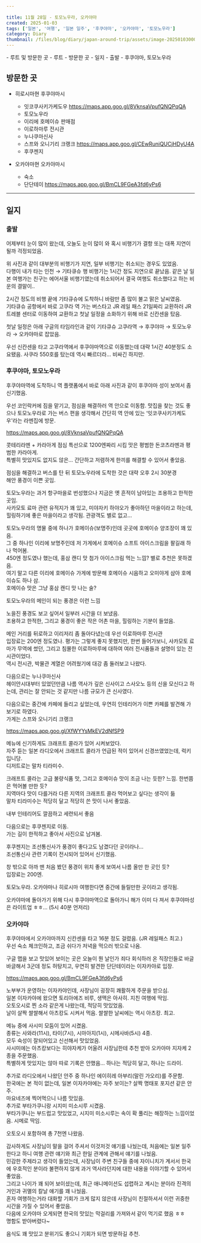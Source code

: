 ```yaml
---  
  
title: 11월 28일 - 토모노우라, 오카야마  
created: 2025-01-03  
tags: ['일본', '여행', '일본 일주', '후쿠야마', '오카야마', '토모노우라']  
category: Diary  
thumbnail: /files/blog/diary/japan-around-trip/assets/image-20250103000803321.png  
---
```


<TableOfContents server:defer> 
- 루트 및 방문한 곳
  - 루트
  - 방문한 곳
- 일지
  - 출발
  - 후쿠야마, 토모노우라
  
</TableOfContents>
  
  
## 방문한 곳  
  
- 히로시마현 후쿠야마시  
  - 잇코쿠사키가케도우  https://maps.app.goo.gl/8VknsaVpufQNQPqQA  
  - 토모노우라  
  - 이리에 호메이슈 판매점  
  - 이로하마루 전시관  
  - 누나쿠마신사  
  - 스프와 오니기리 크랭크 https://maps.app.goo.gl/CEwRuniQUCjHDyU4A  
  - 후쿠젠지  
  
- 오카야마현 오카야마시  
  - 숙소  
  - 단단테이 https://maps.app.goo.gl/BmCL9FGeA3fd6yPs6  
  
---  
  
## 일지  
  
### 출발  
  
어제부터 눈이 많이 왔는데, 오늘도 눈이 많이 와 혹시 비행기가 결항 또는 대폭 지연이 될까 걱정되었음.  
  
<ImageLoader src="/files/blog/diary/japan-around-trip/assets/image-20250102233525984.png" alt="image-20250102233525984" />  
  
위 사진과 같이 대부분의 비행기가 지연, 일부 비행기는 취소되는 경우도 있었음.  
다행이 내가 타는 인천 → 기타큐슈 행 비행기는 1시간 정도 지연으로 끝났음. 같은 날 일본 여행가는 친구는 에어서울 비행기였는데 취소되어서 결국 여행도 취소했다고 하는 비운의 결말이..  
  
2시간 정도의 비행 끝에 기타큐슈에 도착하니 바람만 좀 많이 불고 맑은 날씨였음.  
기타큐슈 공항에서 바로 고쿠라 역 가는 버스타고 JR 레일 패스 21일짜리 교환하러 JR트레블 센터로 이동하여 교환하고 첫날 일정을 소화하기 위해 바로 신칸센을 탔음.  
  
<ImageLoader src="/files/blog/diary/japan-around-trip/assets/image-20250102234200707.png" alt="image-20250102234200707" />  
  
첫날 일정은 아래 구글의 타임라인과 같이 기타큐슈 고쿠라역 → 후쿠야마 → 토모노우라 → 오카야마로 잡았음.  
  
<ImageLoader src="/files/blog/diary/japan-around-trip/assets/image-20250102234209852.png" alt="image-20250102234209852" />  
  
우선 신칸센을 타고 고쿠라역에서 후쿠야마역으로 이동했는데 대략 1시간 40분정도 소요됐음. 사쿠라 550호를 탔는데 역시 빠르더라… 비싸긴 하지만.  
  
### 후쿠야마, 토모노우라  
  
후쿠야마역에 도착하니 역 플랫폼에서 바로 아래 사진과 같이 후쿠야마 성이 보여서 좀 신기했음.  
  
<ImageLoader src="/files/blog/diary/japan-around-trip/assets/image-20250102234305316.png" alt="image-20250102234305316" />  
  
우선 코인락커에 짐을 맡기고, 점심을 해결하러 역 안으로 이동함. 맛집을 찾는 것도 좋으나 토모노우라로 가는 버스 편을 생각해서 간단히 역 안에 있는 ‘잇코쿠사키가케도우'라는 라멘집에 방문.  
  
 https://maps.app.goo.gl/8VknsaVpufQNQPqQA  
  
콧테리라멘 + 카라아게 점심 특선으로 1200엔짜리 시킴 맛은 평범한 돈코츠라멘과 평범한 카라아게.  
특별히 맛있지도 없지도 않은… 간단하고 저렴하게 한끼를 해결할 수 있어서 좋았음.  
  
<ImageLoader src="/files/blog/diary/japan-around-trip/assets/image-20250102234310928.png" alt="image-20250102234310928" />  
  
점심을 해결하고 버스를 탄 뒤 토모노우라에 도착한 것은 대략 오후 2시 30분경  
해안 풍경이 이쁜 곳임.  
  
<ImageLoader src="/files/blog/diary/japan-around-trip/assets/image-20250102234324667.png" alt="image-20250102234324667" />  
  
토모노우라는 과거 항구마을로 번성했으나 지금은 옛 흔적이 남아있는 조용하고 한적한 곳임.  
사카모토 료마 관련 유적지가 꽤 있고, 미야자키 하야오가 좋아하던 마을이라고 하는데, 힐링하기에 좋은 마을이라고 생각됨. 관광객도 별로 없고…  
  
토모노우라의 명물 중에 하나가 호메이슈(보명주)인데 곳곳에 호메이슈 양조장이 꽤 있음.  
그 중 하나인 이리에 보명주인데 저 가게에서 호메이슈 소프트 아이스크림을 팔길래 하나 먹어봄.  
450엔 정도였나 했는데, 홍삼 캔디 맛 첨가 아이스크림 먹는 느낌? 별로 추천은 못하겠음.  
여기 말고 다른 이리에 호메이슈 가게에 방문해 호메이슈 시음하고 오미야게 삼아 호메이슈도 하나 삼.  
호메이슈 맛은 그냥 홍삼 캔디 맛 나는 술?  
  
<ImageLoader src="/files/blog/diary/japan-around-trip/assets/image-20250102234318210.png" alt="image-20250102234318210" />  
  
토모노우라의 메인이 되는 풍경은 이런 느낌  
  
<ImageLoader src="/files/blog/diary/japan-around-trip/assets/image-20250102234615908.png" alt="image-20250102234615908" />  
  
<ImageLoader src="/files/blog/diary/japan-around-trip/assets/image-20250102234637121.png" alt="image-20250102234637121" />  
  
<ImageLoader src="/files/blog/diary/japan-around-trip/assets/image-20250102234702737.png" alt="image-20250102234702737" />  
  
노을진 풍경도 보고 싶어서 일부러 시간을 더 보냈음.  
조용하고 한적한, 그리고 풍경이 좋은 작은 어촌 마을, 힐링하는 기분이 들었음.  
  
메인 거리를 뒤로하고 이리저리 좀 돌아다녔는데 우선 이로하마루 전시관  
입장료는 200엔 정도였나. 평가는 그렇게 좋지 못했지만, 한번 들어가보니, 사카모토 료마가 무역에 썼던, 그리고 침몰한 이로하마루에 대하여 여러 전시품들과 설명이 있는 전시관이었다.  
역시 전시관, 박물관 계열은 어려웠기에 대강 좀 둘러보고 나왔다.  
  
다음으로는 누나쿠마신사  
헤이안시대부터 있었던만큼 나름 역사가 깊은 신사이고 스사오노 등의 신을 모신다고 하는데, 관리는 잘 안되는 것 같지만 나름 규모가 큰 신사였다.  
  
<ImageLoader src="/files/blog/diary/japan-around-trip/assets/image-20250102235942989.png" alt="image-20250102235942989" />  
  
<ImageLoader src="/files/blog/diary/japan-around-trip/assets/image-20250102235956915.png" alt="image-20250102235956915" />  
  
다음으로는 중간에 카페에 들리고 싶었는데, 우연히 인테리어가 이쁜 카페를 발견해 가보기로 하였다.  
가게는 스프와 오니기리 크랭크  
  
https://maps.app.goo.gl/XfWYYsMkEV2dNfSP9  
  
<ImageLoader src="/files/blog/diary/japan-around-trip/assets/image-20250103000111848.png" alt="image-20250103000111848" />  
  
메뉴에 신기하게도 크래프트 콜라가 있어 시켜보았다.  
자주 듣는 일본 라디오에서 크래프트 콜라가 언급된 적이 있어서 신경쓰였었는데, 럭키입니당.  
디저트로는 말차 티라미수.  
  
<ImageLoader src="/files/blog/diary/japan-around-trip/assets/image-20250103000231849.png" alt="image-20250103000231849" />  
  
크래프트 콜라는 고급 불량식품 맛, 그리고 호메이슈 맛이 조금 나는 듯한? 느낌. 한번쯤은 먹어볼 만한 듯?  
지역마다 맛이 다를거라 다른 지역의 크래프트 콜라 먹어보고 싶다는 생각이 듦  
말차 티라미수는 적당히 달고 적당히 쓴 맛이 나서 좋았음.  
  
<ImageLoader src="/files/blog/diary/japan-around-trip/assets/image-20250103000414616.png" alt="image-20250103000414616" />  
  
내부 인테리어도 깔끔하고 세련되서 좋음  
  
다음으로는 후쿠젠지로 이동.  
가는 길이 한적하고 좋아서 사진으로 남겨봄.  
  
<ImageLoader src="/files/blog/diary/japan-around-trip/assets/image-20250103000531850.png" alt="image-20250103000531850" />  
  
후쿠젠지는 조선통신사가 풍경이 좋다고도 남겼다던 곳이라나...  
조선통신사 관련 기록이 전시되어 있어서 신기했음.  
  
<ImageLoader src="/files/blog/diary/japan-around-trip/assets/image-20250103000634899.png" alt="image-20250103000634899" />  
  
창 밖으로 아까 맨 처음 봤던 풍경이 위치 좋게 보여서 나름 올만 한 곳인 듯?  
입장료는 200엔.  
  
토모노우라. 오카야마나 히로시마 여행한다면 중간에 들릴만한 곳이라고 생각됨.  
<ImageLoader src="/files/blog/diary/japan-around-trip/assets/image-20250103000803321.png" alt="image-20250103000803321" />  
  
오카야마에 돌아가기 위해 다시 후쿠야마역으로 돌아가니 해가 이미 다 져서 후쿠야마성은 라이트업 ㅎㅎ... (5시 40분 언저리)  
<ImageLoader src="/files/blog/diary/japan-around-trip/assets/image-20250103001029120.png" alt="image-20250103001029120" />  
  
### 오카야마  
  
후쿠야마에서 오카야마까지 신칸센을 타고 16분 정도 걸렸음. (JR 레일패스 최고.)  
우선 숙소 체크인하고, 조금 쉬다가 저녁을 먹으러 밖으로 나옴.  
  
구글 맵을 보고 맛있어 보이는 곳은 오늘이 뭔 날인가 죄다 회식하러 온 직장인들로 바글바글해서 3군데 정도 허탕치고, 우연히 발견한 단단테이라는 이자카야로 입장.  
  
https://maps.app.goo.gl/BmCL9FGeA3fd6yPs6  
  
노부부가 운영하는 이자카야인데, 사장님이 굉장히 쾌활하게 주문을 받으심.  
일본 이자카야에 왔으면 토리아에즈 비루, 생맥은 아사히. 지친 여행에 딱임.  
오토오시로 찐 소라 같은게 나왔는데, 적당히 맛있었음.  
날이 살짝 쌀쌀해서 아츠캉도 시켜서 먹음. 쌀쌀한 날씨에는 역시 아츠캉. 최고.  
  
<ImageLoader src="/files/blog/diary/japan-around-trip/assets/image-20250103001715467.png" alt="image-20250103001715467" />  
  
메뉴 중에 사시미 모둠이 있어 시켰음.  
종류는 사와라(11시), 타이(7시), 시마아지(1시), 시메사바(5시) 4종.  
모두 숙성이 잘되어있고 신선해서 맛있었음.  
사시미에는 아츠캉보다는 히야자케가 어울려 사장님한테 추천 받아 오카야마 지자케 2종을 주문했음.  
특별하게 맛있지는 않아 따로 기록은 안했음... 하나는 적당히 달고, 하나는 드라이.  
  
<ImageLoader src="/files/blog/diary/japan-around-trip/assets/image-20250103001728315.png" alt="image-20250103001728315" />  
  
추가로 라디오에서 나왔던 안주 중 하나인 에이히레 아부리(말린 가오리)를 주문함.  
한국에는 본 적이 없는데, 일본 이자카야에는 자주 보이는? 살짝 명태포 포지션 같은 안주.  
마요네즈에 찍어먹으니 나름 맛있음.  
추가로 부타가쿠니랑 시지미 미소시루 시켰음.  
부타가쿠니는 부드럽고 맛있었고, 시지미 미소시루는 속이 확 풀리는 해장하는 느낌이었음. 시메로 딱임.  
  
<ImageLoader src="/files/blog/diary/japan-around-trip/assets/image-20250103001745204.png" alt="image-20250103001745204" />  
  
오토오시 포함하여 총 7천엔 나왔음.  
  
감사하게도 사장님이 말을 걸어 주셔서 이것저것 얘기를 나눴는데, 처음에는 일본 일주한다고 하니 여행 관련 얘기와 최근 한일 관계에 관해서 얘기를 나눴음.  
민감한 주제라고 생각이 들었는데, 사장님이 주변 친구들 중에 자이니치가 계서서 한국에 우호적인 분이라 불편하지 않게 과거 역사라던지에 대한 내용을 이야기할 수 있어서 좋았음.  
그리고 나이가 꽤 되어 보이셨는데, 최근 애니메이션도 섭렵하고 계시는 분이라 진격의 거인과 귀멸의 칼날 얘기를 꽤 나눴음.  
혼자 여행하는거라 대화할 기회가 크게 많지 않은데 사장님이 친절하셔서 이런 귀중한 시간을 가질 수 있어서 좋았음.  
다음에 오카야마 오게되면 한국의 맛있는 막걸리를 가져와서 같이 먹기로 했음 ㅎㅎ  
명함도 받아버렸다~  
  
음식도 꽤 맛있고 분위기도 좋으니 기회가 되면 방문하길 추천.  
  
  
